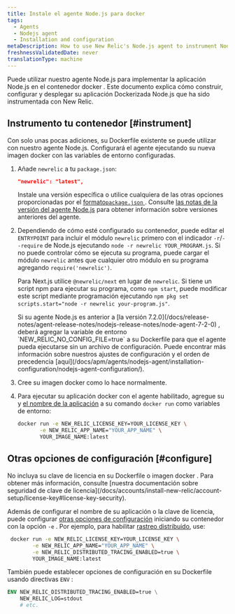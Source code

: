 ```yaml
---
title: Instale el agente Node.js para docker
tags:
  - Agents
  - Nodejs agent
  - Installation and configuration
metaDescription: How to use New Relic's Node.js agent to instrument Node.js applications deployed in Docker containers.
freshnessValidatedDate: never
translationType: machine
---
```


Puede utilizar nuestro agente Node.js para implementar la aplicación Node.js en el contenedor docker . Este documento explica cómo construir, configurar y desplegar su aplicación Dockerizada Node.js que ha sido instrumentada con New Relic.

## Instrumento tu contenedor [#instrument]

Con solo unas pocas adiciones, su Dockerfile existente se puede utilizar con nuestro agente Node.js. Configurará el agente ejecutando su nueva imagen docker con las variables de entorno configuradas.

1. Añade `newrelic` a tu `package.json`:

   ```json
   "newrelic": "latest",
   ```

   Instale una versión específica o utilice cualquiera de las otras opciones proporcionadas por el [formato`package.json` ](https://docs.npmjs.com/files/package.json#dependencies). Consulte [las notas de la versión del agente Node.js](/docs/release-notes/agent-release-notes/nodejs-release-notes) para obtener información sobre versiones anteriores del agente.

2. Dependiendo de cómo esté configurado su contenedor, puede editar el `ENTRYPOINT` para incluir el módulo `newrelic` primero con el indicador `-r`/`--require` de Node.js ejecutando `node -r newrelic YOUR_PROGRAM.js`. Si no puede controlar cómo se ejecuta su programa, puede cargar el módulo `newrelic` antes que cualquier otro módulo en su programa agregando `require('newrelic')`.

   Para Next.js utilice `@newrelic/next` en lugar de `newrelic`. <Callout variant="tip">Si tiene un script npm para ejecutar su programa, como `npm start`, puede modificar este script mediante programación ejecutando `npm pkg set scripts.start="node -r newrelic your-program.js"`.</Callout>

   <Callout variant="important">
     Si su agente Node.js es anterior a [la versión 7.2.0](/docs/release-notes/agent-release-notes/nodejs-release-notes/node-agent-7-2-0) , deberá agregar la variable de entorno `NEW_RELIC_NO_CONFIG_FILE=true` a su Dockerfile para que el agente pueda ejecutarse sin un archivo de configuración. Puede encontrar más información sobre nuestros ajustes de configuración y el orden de precedencia [aquí](/docs/apm/agents/nodejs-agent/installation-configuration/nodejs-agent-configuration/).
   </Callout>

3. Cree su imagen docker como lo hace normalmente.

4. Para ejecutar su aplicación docker con el agente habilitado, agregue su <InlinePopover type="licenseKey"/>y [el nombre de la aplicación](/docs/agents/manage-apm-agents/app-naming/name-your-application) a su comando `docker run` como variables de entorno:

   ```bash
   docker run -e NEW_RELIC_LICENSE_KEY=YOUR_LICENSE_KEY \
          -e NEW_RELIC_APP_NAME="YOUR_APP_NAME" \
          YOUR_IMAGE_NAME:latest
   ```

<InstallFeedback/>

## Otras opciones de configuración [#configure]

<Callout variant="caution">
  No incluya su clave de licencia en su Dockerfile o imagen docker . Para obtener más información, consulte [nuestra documentación sobre seguridad de clave de licencia](/docs/accounts/install-new-relic/account-setup/license-key#license-key-security).
</Callout>

Además de configurar el nombre de su aplicación o la clave de licencia, puede configurar [otras opciones de configuración](/docs/agents/nodejs-agent/installation-configuration/nodejs-agent-configuration) iniciando su contenedor con la opción `-e` . Por ejemplo, para habilitar [rastreo distribuido](/docs/understand-dependencies/distributed-tracing/get-started/introduction-distributed-tracing), use:

```bash
 docker run -e NEW_RELIC_LICENSE_KEY=YOUR_LICENSE_KEY \
        -e NEW_RELIC_APP_NAME="YOUR_APP_NAME" \
        -e NEW_RELIC_DISTRIBUTED_TRACING_ENABLED=true \
        YOUR_IMAGE_NAME:latest
```

También puede establecer opciones de configuración en su Dockerfile usando directivas `ENV` :

```dockerfile
ENV NEW_RELIC_DISTRIBUTED_TRACING_ENABLED=true \
    NEW_RELIC_LOG=stdout
    # etc.
```
